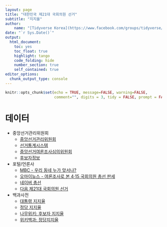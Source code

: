 ```yaml
---
layout: page
title: "대한민국 제21대 국회의원 선거"
subtitle: "지지율"
author:
    name: "[Tidyverse Korea](https://www.facebook.com/groups/tidyverse/)"
date: "`r Sys.Date()`"
output:
  html_document: 
    toc: yes
    toc_float: true
    highlight: tango
    code_folding: hide
    number_section: true
    self_contained: true
editor_options: 
  chunk_output_type: console
---
```


```r
knitr::opts_chunk$set(echo = TRUE, message=FALSE, warning=FALSE,
                      comment="", digits = 3, tidy = FALSE, prompt = FALSE, fig.align = 'center')

```

# 데이터 {#major-media}

- 중앙선거관리위원회 
    - [중앙선거관리위원회](https://www.nec.go.kr/vt/main.do)
    - [선거통계시스템](http://info.nec.go.kr/)
    - [중앙선거여론조사심의위원회](https://www.nesdc.go.kr/portal/main.do)
    - [후보자정보](http://info.nec.go.kr/main/showDocument.xhtml?electionId=0020200415&topMenuId=CP&secondMenuId=CPRI03)
- 포털/언론사    
    - [MBC - 우리 동네 누가 앞서나?](http://poll-mbc.co.kr/)
    - [오마이뉴스 - 여론조사로 본 4·15 국회의원 총선 판세](http://www.ohmynews.com/NWS_Web/View/at_pg_w.aspx?CNTN_CD=A0002625934)
    - [네이버 총선](https://news.naver.com/main/election/nation2020/index.nhn)
    - [다음 제21대 국회의원 선거](https://election.daum.net/20200415/poll)
- 백과사전
    - [대통령 지지율](https://ko.wikipedia.org/wiki/대한민국의_대통령_지지율)
    - [정당 지지율](https://ko.wikipedia.org/wiki/대한민국의_정당_지지율)
    - [나무위키: 후보자 지지율](https://namu.wiki/w/제21대 국회의원 선거/여론조사)
    - [위키백과: 정당지지율](https://ko.wikipedia.org/wiki/대한민국_제21대_국회의원_선거_여론_조사)
    
    


